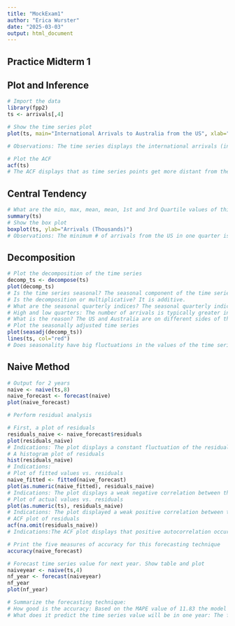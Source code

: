 ```yaml
---
title: "MockExam1"
author: "Erica Wurster"
date: "2025-03-03"
output: html_document
---
```


## Practice Midterm 1

## Plot and Inference
```r
# Import the data
library(fpp2)
ts <- arrivals[,4]

# Show the time series plot
plot(ts, main="International Arrivals to Australia from the US", xlab="Time (Quarterly)", ylab="Arrivals (thousands)")

# Observations: The time series displays the international arrivals (in thousands) to Australia from the US from 1981Q1 to 2012Q3. There are many fluctuations over the years, but an overall upward trend in the data, showing that tourism has seen a steady increase. Seasonality may be present as suggested by the up and down fluctuations. Additionally, there are some notable peaks in the late 1980s, in about 2002, and 2010, suggesting there may be some events that occurred which increased tourism.

# Plot the ACF
acf(ts)
# The ACF displays that as time series points get more distant from the next date, they have less of a correlation to the next number of arrivals from the US. But, all points on this ACF are still statistically significant, so all the recent points are important when forecasting.
```

## Central Tendency

```r
# What are the min, max, mean, mean, 1st and 3rd Quartile values of this time series?
summary(ts)
# Show the box plot
boxplot(ts, ylab="Arrivals (Thousands)")
# Observations: The minimum # of arrivals from the US in one quarter is 23.72 thousand. 25% of the quarters have a number of arrivals that falls between 23.72 and 63.95 thousand. The median of 85.88 is greater than the mean of 84.85, so the data is skewed to the left (very slightly). There are more # of arrivals in quarters that are on the lower end of the data. 25% of the data falls between the 3rd quartile 108.98 and the maximum 136.09. The box plot also displays the slight skew that exists in the data, as the distance from the minimum and 1st quartile is larger than that between the 3rd quartile and maximum.
```

## Decomposition
```r
# Plot the decomposition of the time series
decomp_ts <- decompose(ts)
plot(decomp_ts)
# Is the time series seasonal? The seasonal component of the time series displays a constant fluctuation between -5 and 5, displaying a strong seasonal impact.
# Is the decomposition or multiplicative? It is additive.
# What are the seasonal quarterly indices? The seasonal quarterly indices range from -5 to 5. So, at -5 the time series is experiencing values 5 units lower than the average, and at 5 it is experiencing values 5 units higher.
# High and low quarters: The number of arrivals is typically greater in Q1 and Q4 (the highest in Q4), and lowest in Q2 and Q3 (the lowest in Q3).
# What is the reason? The US and Australia are on different sides of the equator, so their seasons are opposites. More Americans arrive in Australia when the US has winter and Australia has summer (Q1 and Q4). Less Americans arrive in Australia when the US has summer and Australia has winter. People would rather travel to a warmer climate on holiday.
# Plot the seasonally adjusted time series
plot(seasadj(decomp_ts))
lines(ts, col="red")
# Does seasonality have big fluctuations in the values of the time series? Yes. The seasonally adjusted time series have much more evened out peaks and lows, while the actuals have a much larger quarterly fluctuations. 
```


## Naive Method
```r
# Output for 2 years
naive <- naive(ts,8)
naive_forecast <- forecast(naive)
plot(naive_forecast)

# Perform residual analysis

# First, a plot of residuals
residuals_naive <- naive_forecast$residuals
plot(residuals_naive)
# Indications: The plot displays a constant fluctuation of the residuals, ranging almost a -30 difference to a positive 40 difference. In the beginning (years 1980 to 1985), the residuals are not as greater, but they have been consistently higher since then. From this view, the residuals seem to be more often positive than negative, suggesting that the naive models tends to overpredict rather than underpredict. Overall, this plot displays a significant amount of residuals, suggesting that the naive model is not the best choice for this time series.
# A histogram plot of residuals
hist(residuals_naive)
# Indications:
# Plot of fitted values vs. residuals
naive_fitted <- fitted(naive_forecast)
plot(as.numeric(naive_fitted), residuals_naive)
# Indications: The plot displays a weak negative correlation between the fitted values and the residuals. So, as the predicted value increases, the residual for that value tends to decrease. The model tends to overpredict when it comes to quarters with a lower amount of arrivals.
# Plot of actual values vs. residuals
plot(as.numeric(ts), residuals_naive)
# Indications: The plot displayed a weak positive correlation between the actual time series values and the residuals. So, as the actual value is greater, the residual associated with it tends to be as well. So, for quarters with a higher actual number of arrivals, the naive forecasts fitted values are overpredicted.
# ACF plot of residuals
acf(na.omit(residuals_naive))
# Indications:The ACF plot displays that positive autocorrelation occurs every lag, while a negative autocorrelation occurs every half lag. The naive model does not predict the seasonality of the time series well, and a seasonally adjusted model is likely more appropriate.

# Print the five measures of accuracy for this forecasting technique
accuracy(naive_forecast)

# Forecast time series value for next year. Show table and plot
naiveyear <- naive(ts,4)
nf_year <- forecast(naiveyear)
nf_year
plot(nf_year)

# Summarize the forecasting technique:
# How good is the accuracy: Based on the MAPE value of 11.83 the model tends to predict a value 11.83% away from the actual value. The accuracy is good, but it could be better. There is much greater accuracy when using confidence intervals.
# What does it predict the time series value will be in one year: The forecasting model predicts that in 4 quarters, in 2013 Q3, there is a 95% certainty that the # of arrivals to Australia from the US will be between 57.49030 and 155.5897 thousand. The point forecast is 106.54 thousand.


```

